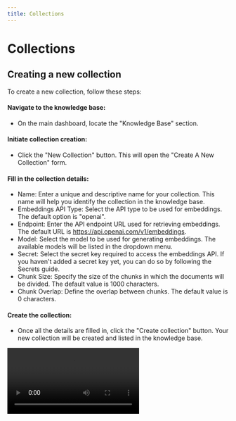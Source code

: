 ```yaml
---
title: Collections
---
```



# Collections

## Creating a new collection

To create a new collection, follow these steps:

#### Navigate to the knowledge base:

- On the main dashboard, locate the "Knowledge Base" section.

#### Initiate collection creation:

- Click the "New Collection" button. This will open the "Create A New Collection" form.

#### Fill in the collection details:

- Name: Enter a unique and descriptive name for your collection. This name will help you identify the collection in the knowledge base.
- Embeddings API Type: Select the API type to be used for embeddings. The default option is "openai".
- Endpoint: Enter the API endpoint URL used for retrieving embeddings. The default URL is https://api.openai.com/v1/embeddings.
- Model: Select the model to be used for generating embeddings. The available models will be listed in the dropdown menu.
- Secret: Select the secret key required to access the embeddings API. If you haven't added a secret key yet, you can do so by following the Secrets guide.
- Chunk Size: Specify the size of the chunks in which the documents will be divided. The default value is 1000 characters.
- Chunk Overlap: Define the overlap between chunks. The default value is 0 characters.

#### Create the collection:

- Once all the details are filled in, click the "Create collection" button. Your new collection will be created and listed in the knowledge base.

<Video type="video/webm" src="/mdx-assets/knowledge-base/collections/create_collection_07.webm"/>

---

## Managing collections

You can manage your collections within the knowledge base. There are several sections available after creating a collection:

#### Content:

All your collection memories are listed here. You can also add new files here or search the collection.

#### Overview:

This section provides a cost overview and usage for your collection.

#### Interface:

Description of the collection API endpoints details are available here.

#### Settings:

You can see the configuration of your collection here. Only the secret value is possible to change.

---